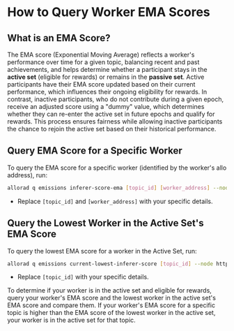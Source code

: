 
# How to Query Worker EMA Scores

## What is an EMA Score?

The EMA score (Exponential Moving Average) reflects a worker's performance over time for a given topic, balancing recent and past achievements, and helps determine whether a participant stays in the **active set** (eligible for rewards) or remains 
in the **passive set**. Active participants have their EMA score updated based on their current performance, which influences their ongoing 
eligibility for rewards. In contrast, inactive participants, who do not contribute during a given epoch, receive an adjusted score using a 
"dummy" value, which determines whether they can re-enter the active set in future epochs and qualify for rewards. This process ensures 
fairness while allowing inactive participants the chance to rejoin the active set based on their historical performance.

## Query EMA Score for a Specific Worker

To query the EMA score for a specific worker (identified by the worker's allo address), run:

```bash
allorad q emissions inferer-score-ema [topic_id] [worker_address] --node https://allora-rpc.testnet.allora.network/
```

- Replace `[topic_id]` and `[worker_address]` with your specific details.

## Query the Lowest Worker in the Active Set's EMA Score 

To query the lowest EMA score for a worker in the Active Set, run:

```bash
allorad q emissions current-lowest-inferer-score [topic_id] --node https://allora-rpc.testnet.allora.network/
```

- Replace `[topic_id]` with your specific details.

<Callout>
To determine if your worker is in the active set and eligible for rewards, query your worker's EMA score and the lowest worker in the active set's EMA score and compare them. 
If your worker's EMA score for a specific topic is higher than the EMA score of the lowest worker in the active set, your worker is in the active set for that topic.
</Callout>